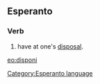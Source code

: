 ==Esperanto==
===Verb===
# have at one's [[disposal]].

[[eo:disponi]]
[[Category:Esperanto language]]
{{Universala Vortaro}}